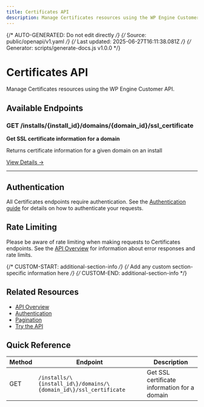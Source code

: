 ```yaml
---
title: Certificates API
description: Manage Certificates resources using the WP Engine Customer API
---
```


{/* AUTO-GENERATED: Do not edit directly */}
{/* Source: public/openapi/v1.yaml */}
{/* Last updated: 2025-06-27T16:11:38.081Z */}
{/* Generator: scripts/generate-docs.js v1.0.0 */}

# Certificates API

Manage Certificates resources using the WP Engine Customer API.

## Available Endpoints

### GET /installs/\{install_id\}/domains/\{domain_id\}/ssl_certificate

**Get SSL certificate information for a domain**

Returns certificate information for a given domain on an install

[View Details →](/api-reference/endpoints/certificates/get-domain-certificate/)

---


## Authentication

All Certificates endpoints require authentication. See the [Authentication guide](/api-reference/authentication/) for details on how to authenticate your requests.

## Rate Limiting

Please be aware of rate limiting when making requests to Certificates endpoints. See the [API Overview](/api-reference/overview/) for information about error responses and rate limits.

{/* CUSTOM-START: additional-section-info */}
{/* Add any custom section-specific information here */}
{/* CUSTOM-END: additional-section-info */}

## Related Resources

- [API Overview](/api-reference/overview/)
- [Authentication](/api-reference/authentication/)
- [Pagination](/api-reference/pagination/)
- [Try the API](/try/playground/)

## Quick Reference

| Method | Endpoint | Description |
|--------|----------|-------------|
| GET | `/installs/\{install_id\}/domains/\{domain_id\}/ssl_certificate` | Get SSL certificate information for a domain |
